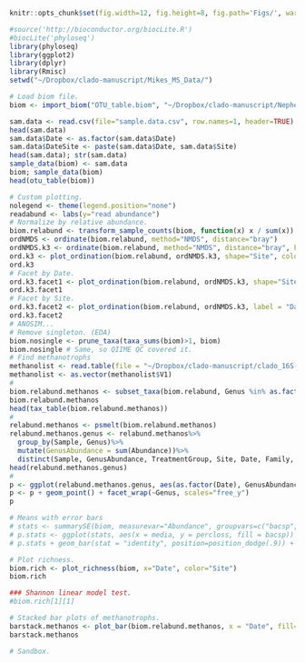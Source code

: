 ```r
knitr::opts_chunk$set(fig.width=12, fig.height=8, fig.path='Figs/', warning=FALSE, message=FALSE)
```
```r
#source('http://bioconductor.org/biocLite.R')
#biocLite('phyloseq')
library(phyloseq)
library(ggplot2)
library(dplyr)
library(Rmisc)
setwd("~/Dropbox/clado-manuscript/Mikes_MS_Data/")
```
``` r
# Load biom file. 
biom <- import_biom("OTU_table.biom", "~/Dropbox/clado-manuscript/Nephele/PipelineResults_NMEPINZ20QK1/nephele_outputs/tree.tre", parseFunction=parse_taxonomy_greengenes)
```
``` r
sam.data <- read.csv(file="sample.data.csv", row.names=1, header=TRUE)
head(sam.data)
sam.data$Date <- as.factor(sam.data$Date)
sam.data$DateSite <- paste(sam.data$Date, sam.data$Site)
head(sam.data); str(sam.data)
sample_data(biom) <- sam.data
biom; sample_data(biom)
head(otu_table(biom))
```
```r
# Custom plotting. 
nolegend <- theme(legend.position="none")
readabund <- labs(y="read abundance")
# Normalize by relative abundance. 
biom.relabund <- transform_sample_counts(biom, function(x) x / sum(x))
ordNMDS <- ordinate(biom.relabund, method="NMDS", distance="bray")
ordNMDS.k3 <- ordinate(biom.relabund, method="NMDS", distance="bray", k=3)
ord.k3 <- plot_ordination(biom.relabund, ordNMDS.k3, shape="Site", color = "DateSite") + geom_point(size=2) + geom_polygon(aes(fill=DateSite), alpha=0.7) + labs(title = "Cladophora, 2014") + theme_bw()
ord.k3
# Facet by Date. 
ord.k3.facet1 <- plot_ordination(biom.relabund, ordNMDS.k3, shape="Site", label = "Date") + geom_point(size=2.5) + facet_wrap(~Date) + labs(title = "Cladophora, 2014") + geom_polygon(aes(fill=DateSite)) + theme_bw()
ord.k3.facet1
# Facet by Site. 
ord.k3.facet2 <- plot_ordination(biom.relabund, ordNMDS.k3, label = "Date") + geom_point(size=2.5) + facet_wrap(~Site, ncol = 1) + labs(title = "Cladophora, 2014") + geom_polygon(aes(fill=DateSite)) + theme_bw()
ord.k3.facet2
# ANOSIM...
# Remove singleton. (EDA)
biom.nosingle <- prune_taxa(taxa_sums(biom)>1, biom)
biom.nosingle # Same, so QIIME QC covered it. 
# Find methanotrophs
methanolist <- read.table(file = "~/Dropbox/clado-manuscript/clado_16S-archive/methanos.txt")
methanolist <- as.vector(methanolist$V1)
# 
biom.relabund.methanos <- subset_taxa(biom.relabund, Genus %in% as.factor(methanolist))
biom.relabund.methanos
head(tax_table(biom.relabund.methanos))
# 
relabund.methanos <- psmelt(biom.relabund.methanos)
relabund.methanos.genus <- relabund.methanos%>%
  group_by(Sample, Genus)%>%
  mutate(GenusAbundance = sum(Abundance))%>%
  distinct(Sample, GenusAbundance, TreatmentGroup, Site, Date, Family, Genus)
head(relabund.methanos.genus)
# 
p <- ggplot(relabund.methanos.genus, aes(as.factor(Date), GenusAbundance, color = Site))
p <- p + geom_point() + facet_wrap(~Genus, scales="free_y")
p

# Means with error bars
# stats <- summarySE(biom, measurevar="Abundance", groupvars=c("bacsp","media")); stats
# p.stats <- ggplot(stats, aes(x = media, y = percloss, fill = bacsp))
# p.stats + geom_bar(stat = "identity", position=position_dodge(.9)) + geom_errorbar(aes(ymin=percloss-se, ymax=percloss+se), width=.2, colour="darkblue", position=position_dodge(.9)) + geom_rug()  + scale_fill_grey()

# Plot richness. 
biom.rich <- plot_richness(biom, x="Date", color="Site")
biom.rich

### Shannon linear model test. 
#biom.rich[1][1]

# Stacked bar plots of methanotrophs. 
barstack.methanos <- plot_bar(biom.relabund.methanos, x = "Date", fill="Site") + facet_wrap(~Genus, scales="free_y")
barstack.methanos
```
```r
# Sandbox. 
```